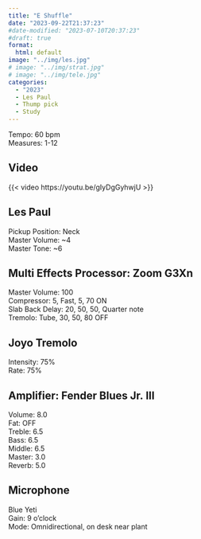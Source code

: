 ```yaml
---
title: "E Shuffle"
date: "2023-09-22T21:37:23"
#date-modified: "2023-07-10T20:37:23"
#draft: true
format: 
  html: default
image: "../img/les.jpg"
# image: "../img/strat.jpg"
# image: "../img/tele.jpg"
categories:
  - "2023"
  - Les Paul
  - Thump pick
  - Study
---
```


Tempo: 60 bpm\
Measures: 1-12

## Video

{{< video https://youtu.be/gIyDgGyhwjU >}}

## Les Paul

Pickup Position: Neck\
Master Volume: \~4\
Master Tone: \~6

## Multi Effects Processor: Zoom G3Xn

Master Volume: 100\
Compressor: 5, Fast, 5, 70 ON\
Slab Back Delay: 20, 50, 50, Quarter note\
Tremolo: Tube, 30, 50, 80 OFF

## Joyo Tremolo

Intensity: 75%\
Rate: 75%

## Amplifier: Fender Blues Jr. III

Volume: 8.0\
Fat: OFF\
Treble: 6.5\
Bass: 6.5\
Middle: 6.5\
Master: 3.0\
Reverb: 5.0

## Microphone

Blue Yeti\
Gain: 9 o'clock\
Mode: Omnidirectional, on desk near plant
